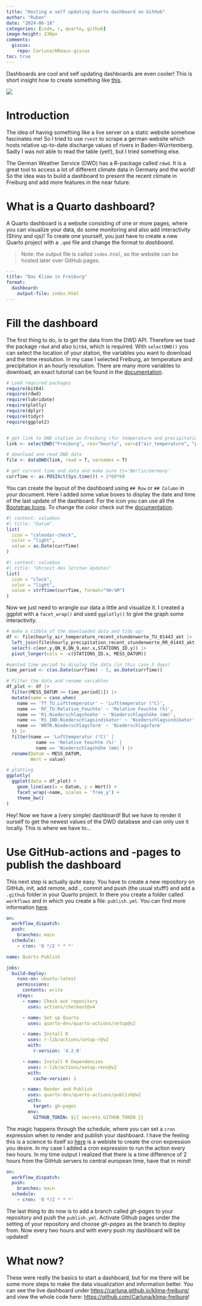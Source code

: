 ```yaml
---
title: "Hosting a self updating Quarto dashboard on GitHub"
author: "Ruben"
date: "2024-06-18"
categories: [code, r, quarto, github]
image-height: 230px
comments:
  giscus:
    repo: Carluna/bReaus-giscus
toc: true
---
```


Dashboards are cool and self updating dashboards are even cooler! This is short insight how to create something like [this](https://carluna.github.io/klima-freiburg/).

![](images/dashboard_screenshot.png)

# Introduction

The idea of having something like a live server on a static website somehow fascinates me! So I tried to use `rvest` to scrape a german website which hosts relative up-to-date discharge values of rivers in Baden-Würrtemberg. Sadly I was not able to read the table (yet!), but I tried something else.

The German Weather Service (DWD) has a R-package called `rdwd`. It is a great tool to access a lot of different climate data in Germany and the world! So the idea was to build a dashboard to present the recent climate in Freiburg and add more features in the near future.

# What is a Quarto dashboard?

A Quarto dashboard is a website consisting of one or more pages, where you can visualize your data, do some monitoring and also add interactivity (Shiny and ojs)! To create one yourself, you just have to create a new Quarto project with a `.qmd` file and change the format to *dashboard*. 

>Note: the output file is called `index.html`, so the website can be hosted later over GitHub pages.

```yaml
---
title: "Das Klima in Freiburg"
format: 
  dashboard: 
    output-file: index.html
---
```

# Fill the dashboard

The first thing to do, is to get the data from the DWD API. Therefore we load the package `rdwd` and also `bit64`, which is required. With `selectDWD()` you can select the location of your station, the variables you want to download and the time resolution. In my case I selected Freiburg, air temperature and precipitation in an hourly resolution. There are many more variables to download, an exact tutorial can be found in the [documentation](https://bookdown.org/brry/rdwd/).

```r 
# Load required packages
require(bit64)
require(rdwd)
require(lubridate)
require(plotly)
require(dplyr)
require(tidyr)
require(ggplot2)


# get link to DWD station in Freiburg (for temperature and precipitation, hourly)
link <- selectDWD("Freiburg", res="hourly", var=c("air_temperature", "precipitation"), per="recent")

# download and read DWD data
file <- dataDWD(link, read = T, varnames = T)

# get current time and data and make sure tz='Berlin/Germany'
currTime <- as.POSIXct(Sys.time()) + 2*60*60 
```

You can create the layout of the dashboard using `## Row` or `## Column` in your document. Here I added some value boxes to display the date and time of the last update of the dashboard. For the icon you can use all the [Bootstrap Icons](https://icons.getbootstrap.com/). To change the color check out the [documentation](https://quarto.org/docs/dashboards/data-display.html#value-boxes).

```r
#| content: valuebox
#| title: "Datum"
list(
  icon = "calendar-check",
  color = "light",
  value = as.Date(currTime)
)
```

```r
#| content: valuebox
#| title: "Uhrzeit des letzten Updates"
list(
  icon = "clock",
  color = "light",
  value = strftime(currTime, format="%H:%M")
)
```

Now we just need to wrangle our data a little and visualize it. I created a ggplot with a `facet_wrap()` and used `ggplotly()` to give the graph some interactivity.
 
```r
# make a tibble of the downloaded data and tidy up!
df <- file$hourly_air_temperature_recent_stundenwerte_TU_01443_akt |> 
  left_join(file$hourly_precipitation_recent_stundenwerte_RR_01443_akt, by = "MESS_DATUM") |> 
  select(-c(eor.y,QN_8,QN_9,eor.x,STATIONS_ID.y)) |> 
  pivot_longer(cols = -c(STATIONS_ID.x, MESS_DATUM))

#wanted time period to display the data (in this case 5 days)
time_period <- c(as.Date(currTime) - 5, as.Date(currTime))

# Filter the data and rename variables
df_plot <- df |> 
  filter(MESS_DATUM >= time_period[1]) |> 
  mutate(name = case_when(
    name == 'TT_TU.Lufttemperatur' ~ 'Lufttemperatur (°C)',
    name == 'RF_TU.Relative_Feuchte' ~ 'Relative Feuchte (%)',
    name == 'R1.Niederschlagshoehe' ~ 'Niederschlagshöhe (mm)',
    name == 'RS_IND.Niederschlagsindikator' ~ 'Niederschlagsindikator',
    name == 'WRTR.Niederschlagsform' ~ 'Niederschlagsform'
  )) |> 
  filter(name == 'Lufttemperatur (°C)' | 
           name == 'Relative Feuchte (%)' |
           name == 'Niederschlagshöhe (mm)') |> 
  rename(Datum = MESS_DATUM,
         Wert = value)

# plotting 
ggplotly(
  ggplot(data = df_plot) + 
    geom_line(aes(x = Datum, y = Wert)) + 
    facet_wrap(~name, scales = 'free_y') +
    theme_bw()
)
```

Hey! Now we have a (very simple) dashboard! But we have to render it ourself to get the newest values of the DWD database and can only use it locally. This is where we have to...

# Use GitHub-actions and -pages to publish the dashboard 

This next step is actually quite easy. You have to create a new repository on GitHub, init, add remote, add ., commit and push (the usual stuff!) and add a `.github` folder in your Quarto project. In there you create a folder called `workflows` and in which you create a file: `publish.yml`. You can find more information [here](https://quarto.org/docs/publishing/github-pages.html).




```.yaml
on:
  workflow_dispatch:
  push:
    branches: main
  schedule:
    - cron: '0 */2 * * *'

name: Quarto Publish

jobs:
  build-deploy:
    runs-on: ubuntu-latest
    permissions:
      contents: write
    steps:
      - name: Check out repository
        uses: actions/checkout@v4

      - name: Set up Quarto
        uses: quarto-dev/quarto-actions/setup@v2

      - name: Install R
        uses: r-lib/actions/setup-r@v2
        with:
          r-version: '4.2.0'

      - name: Install R Dependencies
        uses: r-lib/actions/setup-renv@v2
        with:
          cache-version: 1

      - name: Render and Publish
        uses: quarto-dev/quarto-actions/publish@v2
        with:
          target: gh-pages
        env:
          GITHUB_TOKEN: ${{ secrets.GITHUB_TOKEN }}
```

The magic happens through the schedule, where you can set a `cron` expression when to render and publish your dashboard. I have the feeling this is a science to itself so [here](https://crontab.guru/every-2-hours) is a webiste to create the cron expression you desire. In my case I added a cron expression to run the action every two hours. In my time output I realized that there is a time difference of 2 hours from the GitHub servers to central european time, have that in mind!

```yaml
on:
  workflow_dispatch:
  push:
    branches: main
  schedule:
    - cron: '0 */2 * * *'
```

The last thing to do now is to add a branch called *gh-pages* to your repository and push the `publish.yml`. Activate Github pages under the setting of your repository and choose *gh-pages* as the branch to deploy from. Now every two hours and with every push my dashboard will be updated!

# What now?

These were really the basics to start a dashboard, but for me there will be some more steps to make the data visualization and information better. You can see the live dashboard under [https://carluna.github.io/klima-freiburg/](https://carluna.github.io/klima-freiburg/) and view the whole code here: [https://github.com/Carluna/klima-freiburg](https://github.com/Carluna/klima-freiburg)! 

